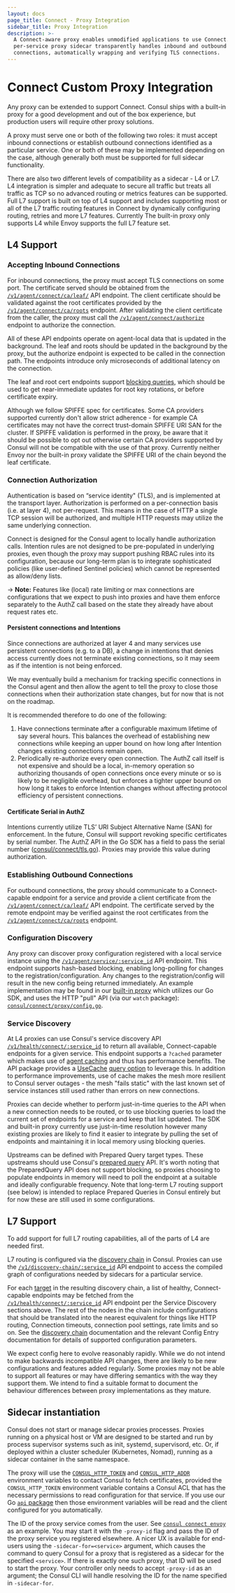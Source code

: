 ```yaml
---
layout: docs
page_title: Connect - Proxy Integration
sidebar_title: Proxy Integration
description: >-
  A Connect-aware proxy enables unmodified applications to use Connect. A
  per-service proxy sidecar transparently handles inbound and outbound service
  connections, automatically wrapping and verifying TLS connections.
---
```


# Connect Custom Proxy Integration

Any proxy can be extended to support Connect. Consul ships with a built-in
proxy for a good development and out of the box experience, but production users
will require other proxy solutions.

A proxy must serve one or both of the following two roles: it must accept
inbound connections or establish outbound connections identified as a
particular service. One or both of these may be implemented depending on
the case, although generally both must be supported for full sidecar functionality.

There are also two different levels of compatibility as a sidecar - L4 or L7.
L4 integration is simpler and adequate to secure all traffic but treats all
traffic as TCP so no advanced routing or metrics features can be supported. Full
L7 support is built on top of L4 support and includes supporting most or all of
the L7 traffic routing features in Connect by dynamically configuring routing,
retries and more L7 features. Currently The built-in proxy only supports L4
while Envoy supports the full L7 feature set.

## L4 Support

### Accepting Inbound Connections

For inbound connections, the proxy must accept TLS connections on some port.
The certificate served should be obtained from the [`/v1/agent/connect/ca/leaf/`]
API endpoint. The client certificate should be validated against the root certificates
provided by the [`/v1/agent/connect/ca/roots`] endpoint. After validating the
client certificate from the caller, the proxy must call the
[`/v1/agent/connect/authorize`](/api/agent/connect) endpoint to
authorize the connection.

All of these API endpoints operate on agent-local data that is updated
in the background. The leaf and roots should be updated in the background
by the proxy, but the authorize endpoint is expected to be called in the
connection path. The endpoints introduce only microseconds of additional
latency on the connection.

The leaf and root cert endpoints support
[blocking queries](/api/features/blocking), which should be
used to get near-immediate updates for root key rotations, or before certificate
expiry.

Although we follow SPIFFE spec for certificates. Some CA providers supported
currently don't allow strict adherence - for example CA certificates may not
have the correct trust-domain SPIFFE URI SAN for the cluster. If SPIFFE
validation is performed in the proxy, be aware that it should be possible to opt
out otherwise certain CA providers supported by Consul will not be compatible
with the use of that proxy. Currently neither Envoy nor the built-in proxy
validate the SPIFFE URI of the chain beyond the leaf certificate.

### Connection Authorization

Authentication is based on “service identity" (TLS), and is implemented at the
transport layer. Authorization is performed on a per-connection basis (i.e. at
layer 4), not per-request. This means in the case of HTTP a single TCP session
will be authorized, and multiple HTTP requests may utilize the same underlying
connection.

Connect is designed for the Consul agent to locally handle authorization calls.
Intention rules are not designed to be pre-populated in underlying proxies, even
though the proxy may support pushing RBAC rules into its configuration, because
our long-term plan is to integrate sophisticated policies (like user-defined
Sentinel policies) which cannot be represented as allow/deny lists.

-> **Note:** Features like (local) rate limiting or max connections are
configurations that we expect to push into proxies and have them enforce
separately to the AuthZ call based on the state they already have about request
rates etc.

#### Persistent connections and Intentions

Since connections are authorized at layer 4 and many services use persistent
connections (e.g. to a DB), a change in intentions that denies access currently
does not terminate existing connections, so it may seem as if the intention is
not being enforced.

We may eventually build a mechanism for tracking specific connections in the
Consul agent and then allow the agent to tell the proxy to close those
connections when their authorization state changes, but for now that is not on
the roadmap.

It is recommended therefore to do one of the following:

1. Have connections terminate after a configurable maximum lifetime of say
   several hours. This balances the overhead of establishing new connections
   while keeping an upper bound on how long after Intention changes existing
   connections remain open.
2. Periodically re-authorize every open connection. The AuthZ call itself is not
   expensive and should be a local, in-memory operation so authorizing thousands
   of open connections once every minute or so is likely to be negligible
   overhead, but enforces a tighter upper bound on how long it takes to enforce
   Intention changes without affecting protocol efficiency of persistent
   connections.

#### Certificate Serial in AuthZ

Intentions currently utilize TLS’ URI Subject Alternative Name (SAN) for
enforcement. In the future, Consul will support revoking specific certificates
by serial number. The AuthZ API in the Go SDK has a field to pass the serial
number ([consul/connect/tls.go]). Proxies may provide this value during
authorization.

### Establishing Outbound Connections

For outbound connections, the proxy should communicate to a
Connect-capable endpoint for a service and provide a client certificate
from the
[`/v1/agent/connect/ca/leaf/`] API endpoint. The certificate served by the
remote endpoint may be verified against the root certificates from the
[`/v1/agent/connect/ca/roots`] endpoint.

### Configuration Discovery

Any proxy can discover proxy configuration registered with a local service
instance using the
[`/v1/agent/service/:service_id`](/api/agent/service#get-service-configuration)
API endpoint. This endpoint supports hash-based blocking, enabling long-polling
for changes to the registration/configuration. Any changes to the
registration/config will result in the new config being returned immediately.
An example implementation may be found in our
[built-in proxy](/docs/connect/proxies/built-in) which utilizes our Go SDK,
and uses the HTTP "pull" API (via our `watch` package):
[`consul/connect/proxy/config.go`].

### Service Discovery

At L4 proxies can use Consul's service discovery API
[`/v1/health/connect/:service_id`] to return all available, Connect-capable
endpoints for a given service. This endpoint supports a `?cached` parameter
which makes use of [agent caching](/api/features/caching) and thus has
performance benefits. The API package provides a [UseCache]&nbsp;[query option]
to leverage this. In addition to performance improvements, use of cache makes
the mesh more resilient to Consul server outages - the mesh "fails static" with
the last known set of service instances still used rather than errors on new
connections.

Proxies can decide whether to perform just-in-time queries to the API when a new
connection needs to be routed, or to use blocking queries to load the current
set of endpoints for a service and keep that list updated. The SDK and built-in
proxy currently use just-in-time resolution however many existing proxies are
likely to find it easier to integrate by pulling the set of endpoints and
maintaining it in local memory using blocking queries.

Upstreams can be defined with Prepared Query target types. These upstreams
should use Consul's [prepared query](/api/query) API. It's worth noting that
the PreparedQuery API does not support blocking, so proxies choosing to populate
endpoints in memory will need to poll the endpoint at a suitable and ideally
configurable frequency. Note that long-term L7 routing support (see below) is
intended to replace Prepared Queries in Consul entirely but for now these are
still used in some configurations.

## L7 Support

To add support for full L7 routing capabilities, all of the parts of L4 are
needed first.

L7 routing is configured via the [discovery chain] in Consul. Proxies can use
the
[`/v1/discovery-chain/:service_id`](/api/discovery-chain#read-compiled-discovery-chain)
API endpoint to access the compiled graph of configurations needed by sidecars
for a particular service.

For each [target](/docs/connect/l7-traffic/discovery-chain#targets) in the
resulting discovery chain, a list of healthy, Connect-capable endpoints may be
fetched from the [`/v1/health/connect/:service_id`] API endpoint per the Service
Discovery sections above. The rest of the nodes in the chain include
configurations that should be translated into the nearest equivalent for things
like HTTP routing, Connection timeouts, connection pool settings, rate limits
and so on. See the [discovery chain] documentation and the relevant Config Entry
documentation for details of supported configuration parameters.

We expect config here to evolve reasonably rapidly. While we do not intend to
make backwards incompatible API changes, there are likely to be new configurations
and features added regularly. Some proxies may not be able to support all
features or may have differing semantics with the way they support them. We
intend to find a suitable format to document the behaviour differences between
proxy implementations as they mature.

## Sidecar instantiation

Consul does not start or manage sidecar proxies processes. Proxies running on a
physical host or VM are designed to be started and run by process supervisor
systems such as init, systemd, supervisord, etc. Or, if deployed within a
cluster scheduler (Kubernetes, Nomad), running as a sidecar container in the
same namespace.

The proxy will use the [`CONSUL_HTTP_TOKEN`](/commands#consul_http_token)
and [`CONSUL_HTTP_ADDR`](/commands#consul_http_addr)
environment variables to contact Consul to fetch certificates, provided the
`CONSUL_HTTP_TOKEN` environment variable contains a Consul ACL that has the
necessary permissions to read configuration for that service. If you use our Go
[`api` package] then those environment variables will be read and the client
configured for you automatically.

The ID of the proxy service comes from the user. See
[`consul connect envoy`](/commands/connect/envoy) as an example. You
may start it with the `-proxy-id` flag and pass the ID of the proxy service you
registered elsewhere. A nicer UX is available for end-users using the
`-sidecar-for=<service>` argument, which causes the command to query Consul for
a proxy that is registered as a sidecar for the specified `<service>`. If there is
exactly one such proxy, that ID will be used to start the proxy. Your controller
only needs to accept `-proxy-id` as an argument; the Consul CLI will handle
resolving the ID for the name specified in `-sidecar-for`.

[`/v1/agent/connect/ca/leaf/`]: /api/agent/connect#service-leaf-certificate
[`/v1/agent/connect/ca/roots`]: /api/agent/connect#certificate-authority-ca-roots
[`/v1/health/connect/:service_id`]: /api/health#list-nodes-for-connect-capable-service
[`api` package]: https://github.com/hashicorp/consul/tree/master/api
[`consul/connect/proxy/config.go`]: https://github.com/hashicorp/consul/blob/v1.8.3/connect/proxy/config.go#L187
[consul/connect/tls.go]: https://github.com/hashicorp/consul/blob/v1.8.3/connect/tls.go#L232-L237
[discovery chain]: /docs/connect/l7-traffic/discovery-chain
[query option]: https://github.com/hashicorp/consul/blob/v1.8.3/api/api.go#L81
[UseCache]: https://github.com/hashicorp/consul/blob/v1.8.3/api/api.go#L99-L102
